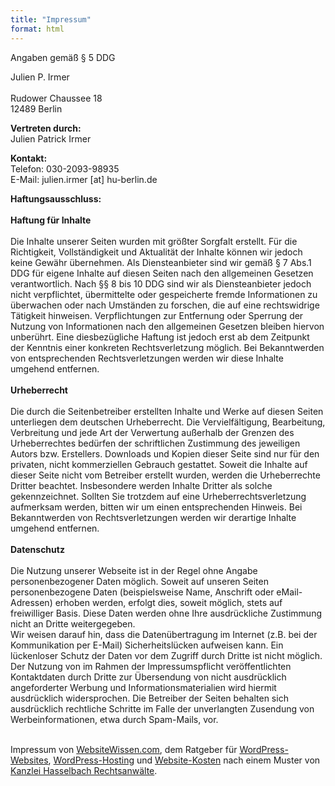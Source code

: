 ```yaml
---
title: "Impressum"
format: html
---
```


<!-- <h1>Impressum</h1> -->
<p>Angaben gemäß § 5 DDG</p><p>Julien P. Irmer<br> 
<br> 
Rudower Chaussee 18 <br> 
12489 Berlin <br> 
</p><p> <strong>Vertreten durch: </strong><br>
Julien Patrick Irmer<br>
</p><p><strong>Kontakt:</strong> <br>
Telefon: 030-2093-98935<br>
E-Mail:
<a id="email-link"></a>
<script src="/assets/mail.js"></script>
<script>obfuscateMail("email-link","julien.irmer","hu-berlin","de");</script>
<noscript>julien.irmer [at] hu-berlin.de</noscript></br></p>
<p><strong>Haftungsausschluss: </strong><br><br><strong>Haftung für Inhalte</strong><br><br>
Die Inhalte unserer Seiten wurden mit größter Sorgfalt erstellt. Für die Richtigkeit, Vollständigkeit und Aktualität der Inhalte können wir jedoch keine Gewähr übernehmen. Als Diensteanbieter sind wir gemäß § 7 Abs.1 DDG für eigene Inhalte auf diesen Seiten nach den allgemeinen Gesetzen verantwortlich. Nach §§ 8 bis 10 DDG sind wir als Diensteanbieter jedoch nicht verpflichtet, übermittelte oder gespeicherte fremde Informationen zu überwachen oder nach Umständen zu forschen, die auf eine rechtswidrige Tätigkeit hinweisen. Verpflichtungen zur Entfernung oder Sperrung der Nutzung von Informationen nach den allgemeinen Gesetzen bleiben hiervon unberührt. Eine diesbezügliche Haftung ist jedoch erst ab dem Zeitpunkt der Kenntnis einer konkreten Rechtsverletzung möglich. Bei Bekanntwerden von entsprechenden Rechtsverletzungen werden wir diese Inhalte umgehend entfernen.<br><br><strong>Urheberrecht</strong><br><br>
Die durch die Seitenbetreiber erstellten Inhalte und Werke auf diesen Seiten unterliegen dem deutschen Urheberrecht. Die Vervielfältigung, Bearbeitung, Verbreitung und jede Art der Verwertung außerhalb der Grenzen des Urheberrechtes bedürfen der schriftlichen Zustimmung des jeweiligen Autors bzw. Erstellers. Downloads und Kopien dieser Seite sind nur für den privaten, nicht kommerziellen Gebrauch gestattet. Soweit die Inhalte auf dieser Seite nicht vom Betreiber erstellt wurden, werden die Urheberrechte Dritter beachtet. Insbesondere werden Inhalte Dritter als solche gekennzeichnet. Sollten Sie trotzdem auf eine Urheberrechtsverletzung aufmerksam werden, bitten wir um einen entsprechenden Hinweis. Bei Bekanntwerden von Rechtsverletzungen werden wir derartige Inhalte umgehend entfernen.<br><br><strong>Datenschutz</strong><br><br>
Die Nutzung unserer Webseite ist in der Regel ohne Angabe personenbezogener Daten möglich. Soweit auf unseren Seiten personenbezogene Daten (beispielsweise Name, Anschrift oder eMail-Adressen) erhoben werden, erfolgt dies, soweit möglich, stets auf freiwilliger Basis. Diese Daten werden ohne Ihre ausdrückliche Zustimmung nicht an Dritte weitergegeben. <br>
Wir weisen darauf hin, dass die Datenübertragung im Internet (z.B. bei der Kommunikation per E-Mail) Sicherheitslücken aufweisen kann. Ein lückenloser Schutz der Daten vor dem Zugriff durch Dritte ist nicht möglich. <br>
Der Nutzung von im Rahmen der Impressumspflicht veröffentlichten Kontaktdaten durch Dritte zur Übersendung von nicht ausdrücklich angeforderter Werbung und Informationsmaterialien wird hiermit ausdrücklich widersprochen. Die Betreiber der Seiten behalten sich ausdrücklich rechtliche Schritte im Falle der unverlangten Zusendung von Werbeinformationen, etwa durch Spam-Mails, vor.<br>
</p><br> 
Impressum von <a href="https://websitewissen.com" rel="dofollow">WebsiteWissen.com</a>, dem Ratgeber für <a href="https://websitewissen.com/wordpress-website-erstellen" rel="dofollow">WordPress-Websites</a>, <a href="https://websitewissen.com/wordpress-hosting-vergleich" rel="dofollow">WordPress-Hosting</a> und <a href="https://websitewissen.com/website-kosten" rel="dofollow">Website-Kosten</a> nach einem Muster von <a href="https://www.kanzlei-hasselbach.de/" rel="dofollow">Kanzlei Hasselbach Rechtsanwälte</a>.

 